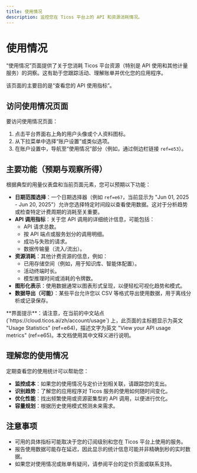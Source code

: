 ```yaml
---
title: 使用情况
description: 监控您在 Ticos 平台上的 API 和资源消耗情况。
---
```


# 使用情况

“使用情况”页面提供了关于您消耗 Ticos 平台资源（特别是 API 使用和其他计量服务）的洞察。这有助于您跟踪活动、理解账单并优化您的应用程序。

该页面的主要目的是“查看您的 API 使用指标”。

## 访问使用情况页面

要访问使用情况页面：

1.  点击平台界面右上角的用户头像或个人资料图标。
2.  从下拉菜单中选择“账户设置”或类似选项。
3.  在账户设置中，导航至“使用情况”部分（例如，通过侧边栏链接 `ref=e53`）。

## 主要功能（预期与观察所得）

根据典型的用量仪表盘和当前页面元素，您可以预期以下功能：

-   **日期范围选择**：一个日期选择器（例如 `ref=e67`，当前显示为 "Jun 01, 2025 - Jun 20, 2025"）允许您选择特定时间段以查看使用数据。这对于分析趋势或检查特定计费周期的消耗至关重要。
-   **API 调用指标**：关于您 API 调用的详细统计信息，可能包括：
    -   API 请求总数。
    -   按 API 端点或服务划分的调用明细。
    -   成功与失败的请求。
    -   数据传输量（流入/流出）。
-   **资源消耗**：其他计费资源的信息，例如：
    -   已用存储空间（例如，用于知识库、智能体配置）。
    -   活动终端时长。
    -   模型推理时间或消耗的令牌数。
-   **图形化表示**：使用数据通常以图表形式呈现，以便轻松可视化趋势和模式。
-   **数据导出（可能）**：某些平台允许您以 CSV 等格式导出使用数据，用于离线分析或记录保存。

<div className="nx-mt-6 nx-rounded-lg nx-bg-blue-100 nx-p-4 nx-text-sm nx-text-blue-900 dark:nx-bg-blue-500/20 dark:nx-text-blue-200">
  **界面提示**：请注意，在当前的中文站点 (`https://cloud.ticos.ai/zh/account/usage`) 上，此页面的主标题显示为英文 "Usage Statistics" (ref=e64)，描述文字为英文 "View your API usage metrics" (ref=e65)。本文档使用其中文释义进行说明。
</div>

## 理解您的使用情况

定期查看您的使用统计可以帮助您：

-   **监控成本**：如果您的使用情况与定价计划相关联，请跟踪您的支出。
-   **识别趋势**：了解您的应用程序对 Ticos 服务的使用如何随时间变化。
-   **优化性能**：找出频繁使用或资源密集型的 API 调用，以便进行优化。
-   **容量规划**：根据历史使用模式预测未来需求。

## 注意事项

-   可用的具体指标可能取决于您的订阅级别和您在 Ticos 平台上使用的服务。
-   报告使用数据可能存在延迟，因此显示的统计信息可能并非精确到秒的实时数据。
-   如果您对使用情况或账单有疑问，请参阅平台的定价页面或联系支持。
